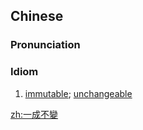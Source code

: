 {{also|一成不变}}
==Chinese==
{{zh-forms|s=一成不变|type=22}}

===Pronunciation===
{{zh-pron
|m=一chéng 不biàn
|c=jat1 sing4 bat1 bin3
|cat=id
}}

===Idiom===
{{zh-idiom}}

# [[immutable]]; [[unchangeable]]

[[zh:一成不變]]